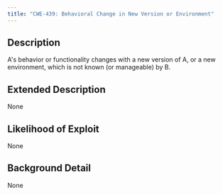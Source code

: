 ```yaml
---
title: "CWE-439: Behavioral Change in New Version or Environment"
---
```


## Description
A's behavior or functionality changes with a new version of A, or a new environment, which is not known (or manageable) by B.

## Extended Description
None

## Likelihood of Exploit
None

## Background Detail
None
        